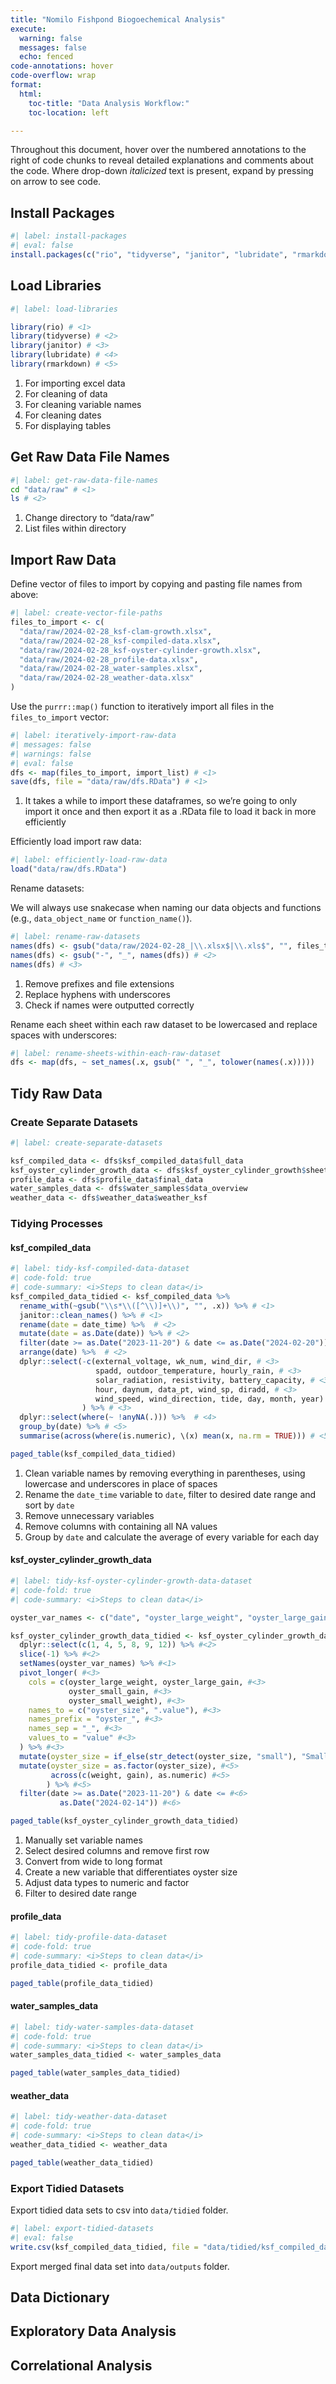 ```yaml
---
title: "Nomilo Fishpond Biogoechemical Analysis"
execute: 
  warning: false
  messages: false
  echo: fenced
code-annotations: hover
code-overflow: wrap
format: 
  html:
    toc-title: "Data Analysis Workflow:"
    toc-location: left

---
```


::: {.callout title="Interactive Code"}
Throughout this document, hover over the numbered annotations to the right of code chunks to reveal detailed explanations and comments about the code. Where drop-down *italicized* text is present, expand by pressing
on arrow to see code.
:::

## Install Packages

```r
#| label: install-packages
#| eval: false
install.packages(c("rio", "tidyverse", "janitor", "lubridate", "rmarkdown"))
```

## Load Libraries

```r
#| label: load-libraries

library(rio) # <1>
library(tidyverse) # <2>
library(janitor) # <3>
library(lubridate) # <4>
library(rmarkdown) # <5>
```

1. For importing excel data
2. For cleaning of data 
3. For cleaning variable names
4. For cleaning dates
5. For displaying tables

## Get Raw Data File Names

```bash
#| label: get-raw-data-file-names
cd "data/raw" # <1>
ls # <2> 
```

1. Change directory to "data/raw"
2. List files within directory 

## Import Raw Data

Define vector of files to import by copying and pasting file names from above: 

```r
#| label: create-vector-file-paths
files_to_import <- c(
  "data/raw/2024-02-28_ksf-clam-growth.xlsx",
  "data/raw/2024-02-28_ksf-compiled-data.xlsx",
  "data/raw/2024-02-28_ksf-oyster-cylinder-growth.xlsx",
  "data/raw/2024-02-28_profile-data.xlsx",
  "data/raw/2024-02-28_water-samples.xlsx",
  "data/raw/2024-02-28_weather-data.xlsx"
)
```

Use the `purrr::map()` function to iteratively import all files in the `files_to_import` vector: 

```r
#| label: iteratively-import-raw-data
#| messages: false
#| warnings: false
#| eval: false
dfs <- map(files_to_import, import_list) # <1>
save(dfs, file = "data/raw/dfs.RData") # <1>
```

1. It takes a while to import these dataframes, so we're going to only import
it once and then export it as a .RData file to load it back in more efficiently

Efficiently load import raw data:

```r
#| label: efficiently-load-raw-data
load("data/raw/dfs.RData")
```

Rename datasets:

We will always use snakecase when naming our data objects and functions (e.g., `data_object_name` or `function_name()`).

```r
#| label: rename-raw-datasets
names(dfs) <- gsub("data/raw/2024-02-28_|\\.xlsx$|\\.xls$", "", files_to_import) # <1>
names(dfs) <- gsub("-", "_", names(dfs)) # <2>
names(dfs) # <3>
```

1. Remove prefixes and file extensions
2. Replace hyphens with underscores
3. Check if names were outputted correctly

Rename each sheet within each raw dataset to be lowercased and replace spaces with underscores:

```r
#| label: rename-sheets-within-each-raw-dataset
dfs <- map(dfs, ~ set_names(.x, gsub(" ", "_", tolower(names(.x)))))
```

## Tidy Raw Data

### Create Separate Datasets

```r
#| label: create-separate-datasets

ksf_compiled_data <- dfs$ksf_compiled_data$full_data
ksf_oyster_cylinder_growth_data <- dfs$ksf_oyster_cylinder_growth$sheet1
profile_data <- dfs$profile_data$final_data
water_samples_data <- dfs$water_samples$data_overview
weather_data <- dfs$weather_data$weather_ksf
```

### Tidying Processes

::: {.panel-tabset}

#### ksf_compiled_data

```r
#| label: tidy-ksf-compiled-data-dataset
#| code-fold: true
#| code-summary: <i>Steps to clean data</i>
ksf_compiled_data_tidied <- ksf_compiled_data %>% 
  rename_with(~gsub("\\s*\\([^\\)]+\\)", "", .x)) %>% # <1>
  janitor::clean_names() %>% # <1>
  rename(date = date_time) %>%  # <2>
  mutate(date = as.Date(date)) %>% # <2>
  filter(date >= as.Date("2023-11-20") & date <= as.Date("2024-02-20")) %>% # <2>
  arrange(date) %>%  # <2>
  dplyr::select(-c(external_voltage, wk_num, wind_dir, # <3>
                   spadd, outdoor_temperature, hourly_rain, # <3>
                   solar_radiation, resistivity, battery_capacity, # <3>
                   hour, daynum, data_pt, wind_sp, diradd, # <3>
                   wind_speed, wind_direction, tide, day, month, year) # <3>
                ) %>% # <3>
  dplyr::select(where(~ !anyNA(.))) %>%  # <4>
  group_by(date) %>% # <5>
  summarise(across(where(is.numeric), \(x) mean(x, na.rm = TRUE))) # <5>

paged_table(ksf_compiled_data_tidied)
```

1. Clean variable names by removing everything in parentheses, using lowercase 
and underscores in place of spaces
2. Rename the `date_time` variable to `date`, filter to desired date range and 
sort by `date`
3. Remove unnecessary variables
4. Remove columns with containing all NA values
5. Group by `date` and calculate the average of every variable for each day

#### ksf_oyster_cylinder_growth_data

```r
#| label: tidy-ksf-oyster-cylinder-growth-data-dataset
#| code-fold: true
#| code-summary: <i>Steps to clean data</i>

oyster_var_names <- c("date", "oyster_large_weight", "oyster_large_gain", "oyster_small_weight", "oyster_small_gain", "oyster_chlorophyll") #<1>

ksf_oyster_cylinder_growth_data_tidied <- ksf_oyster_cylinder_growth_data %>% 
  dplyr::select(c(1, 4, 5, 8, 9, 12)) %>% #<2> 
  slice(-1) %>% #<2>
  setNames(oyster_var_names) %>% #<1>
  pivot_longer( #<3>
    cols = c(oyster_large_weight, oyster_large_gain, #<3>
             oyster_small_gain, #<3>
             oyster_small_weight), #<3>
    names_to = c("oyster_size", ".value"), #<3>
    names_prefix = "oyster_", #<3>
    names_sep = "_", #<3>
    values_to = "value" #<3>
  ) %>% #<3>
  mutate(oyster_size = if_else(str_detect(oyster_size, "small"), "Small", "Large")) %>% #<4>
  mutate(oyster_size = as.factor(oyster_size), #<5>
         across(c(weight, gain), as.numeric) #<5>
        ) %>% #<5>
  filter(date >= as.Date("2023-11-20") & date <= #<6>
           as.Date("2024-02-14")) #<6>

paged_table(ksf_oyster_cylinder_growth_data_tidied)
```

1. Manually set variable names
2. Select desired columns and remove first row
3. Convert from wide to long format
4. Create a new variable that differentiates oyster size
5. Adjust data types to numeric and factor
6. Filter to desired date range

#### profile_data

```r
#| label: tidy-profile-data-dataset
#| code-fold: true
#| code-summary: <i>Steps to clean data</i>
profile_data_tidied <- profile_data

paged_table(profile_data_tidied)
```

#### water_samples_data

```r
#| label: tidy-water-samples-data-dataset
#| code-fold: true
#| code-summary: <i>Steps to clean data</i>
water_samples_data_tidied <- water_samples_data

paged_table(water_samples_data_tidied)
```

#### weather_data

```r
#| label: tidy-weather-data-dataset
#| code-fold: true
#| code-summary: <i>Steps to clean data</i>
weather_data_tidied <- weather_data

paged_table(weather_data_tidied)
```

::: 

### Export Tidied Datasets

Export tidied data sets to csv into `data/tidied` folder.

```r
#| label: export-tidied-datasets
#| eval: false
write.csv(ksf_compiled_data_tidied, file = "data/tidied/ksf_compiled_data_tidied.csv", row.names = FALSE)
```

Export merged final data set into `data/outputs` folder.

## Data Dictionary

## Exploratory Data Analysis

## Correlational Analysis